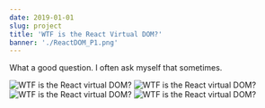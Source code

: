 ```yaml
---
date: 2019-01-01
slug: project
title: 'WTF is the React Virtual DOM?'
banner: './ReactDOM_P1.png'
---
```


What a good question. I often ask myself that sometimes.

![WTF is the React virtual DOM?](./ReactDOM_P1.png)
![WTF is the React virtual DOM?](./ReactDOM_P2.png)
![WTF is the React virtual DOM?](./ReactDOM_P3.png)
![WTF is the React virtual DOM?](./ReactDOM_P4.png)
